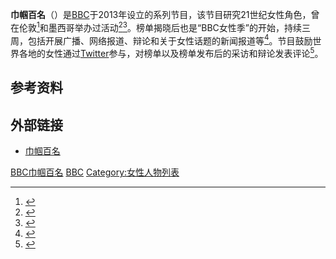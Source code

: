 {{Infobox recurring event
| name = 巾帼百名
| native_name = ''100 Women''
| logo = BBC 100 Women and Wikipedia freebies.jpg
| status = 活跃
| last = {{start date|2020|11|}}
| frequency = 一年一度
| location =
| years_active = 
| first = {{start date|2013|10|22}}
| attendance =
| organized =
| website = [https://www.bbc.com/news/world-24371433 巾帼百名]
}}

'''巾帼百名'''（{{lang-en|''100 Women''}}）是[[英国广播公司|BBC]]于2013年设立的系列节目，该节目研究21世纪女性角色，曾在伦敦<ref name=BBCNews-100Women-WhoIsTakingPart-2013>{{cite news|url=https://www.bbc.co.uk/news/world-24579511|work=[[英國廣播公司新聞|BBC News]]|title=100 Women: Who is taking part?|date=2013-10-22|accessdate=2020-11-24|archive-date=2013-11-07|archive-url=https://web.archive.org/web/20131107203737/http://www.bbc.co.uk/news/world-24579511|dead-url=no}}</ref>和墨西哥举办过活动<ref name=BBCNews-100Women-Mexico-2016>{{cite news|last1=Low|first1=Harry|title=100 Women 2016: Mexico festival draws thousands|url=https://www.bbc.com/news/world-latin-america-38101195|work=[[英國廣播公司新聞|BBC News]]|date=2016-11-25|accessdate=2020-11-24|archive-date=2018-12-13|archive-url=https://web.archive.org/web/20181213020729/https://www.bbc.com/news/world-latin-america-38101195|dead-url=no}}</ref><ref>{{Cite news|url=http://www.inmujeres.cdmx.gob.mx/participa-inmujerescdmx-en-festival-100-women-de-la-bbc/|title=Participa Inmujeres CDMX en el festival 100 Women de la BBC|date=2016-11-24|work=CDMX|language=es|access-date=2016-12-06|archive-url=https://web.archive.org/web/20161220091507/http://www.inmujeres.cdmx.gob.mx/participa-inmujerescdmx-en-festival-100-women-de-la-bbc/|archive-date=2016-12-20|dead-url = yes}}</ref>。榜单揭晓后也是“BBC女性季”的开始，持续三周，包括开展广播、网络报道、辩论和关于女性话题的新闻报道等<ref>{{Cite news|url=http://timesofindia.indiatimes.com/city/bengaluru/Saalumarada-Thimmakka-in-BBCs-100-Women-list/articleshow/55573030.cms|title=Saalumarada Thimmakka in BBC's 100 Women list|date=2016-11-23|work=[[印度时报|The Times of India]]|accessdate=2019-01-03|archive-date=2016-11-27|archive-url=https://web.archive.org/web/20161127035525/http://timesofindia.indiatimes.com/city/bengaluru/Saalumarada-Thimmakka-in-BBCs-100-Women-list/articleshow/55573030.cms|dead-url=no}}</ref>。节目鼓励世界各地的女性通过[[Twitter|Twitter]]参与，对榜单以及榜单发布后的采访和辩论发表评论<ref name=LebanonStar-2014>{{cite news|last=Stoughton|first=India|title=Lebanon makes its mark on BBC’s 100 Women list|url=http://www.dailystar.com.lb/News/Lebanon-News/2014/Oct-28/275679-lebanon-makes-its-mark-on-bbcs-100-women-list.ashx|accessdate=2016-12-06|newspaper=[[The_Daily_Star_(Lebanon)|The Daily Star]]|date=2014-10-28|location=Beirut, Lebanon|archive-date=2016-12-10|archive-url=https://web.archive.org/web/20161210000901/http://www.dailystar.com.lb/News/Lebanon-News/2014/Oct-28/275679-lebanon-makes-its-mark-on-bbcs-100-women-list.ashx|dead-url=no}}</ref>。

== 参考资料==
{{reflist}}

== 外部链接 ==
* [https://www.bbc.com/news/world-24371433 巾帼百名] {{Wayback|url=https://www.bbc.com/news/world-24371433 |date=20170908233401 }}

[[Category:BBC巾帼百名|]]
[[Category:2013年建立的奖项|BBC]]
[[Category:女性人物列表|Category:女性人物列表]]